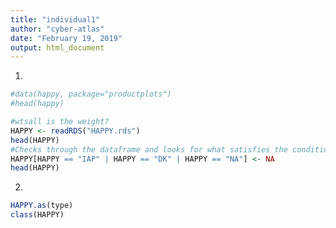 ---
title: "individual1"
author: "cyber-atlas"
date: "February 19, 2019"
output: html_document
---

1)
```{r}
#data(happy, package="productplots")
#head(happy)

#wtsall is the weight?
HAPPY <- readRDS("HAPPY.rds")
head(HAPPY)
#Checks through the dataframe and looks for what satisfies the condition
HAPPY[HAPPY == "IAP" | HAPPY == "DK" | HAPPY == "NA"] <- NA
head(HAPPY)
```

2) 

```{r}
HAPPY.as(type)
class(HAPPY)

```
